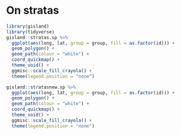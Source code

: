 # On stratas

```r
library(gisland)
library(tidyverse)
gisland::stratas.sp %>%
  ggplot(aes(long, lat, group = group, fill = as.factor(id))) +
  geom_polygon() +
  geom_path(colour = "white") +
  coord_quickmap() +
  theme_void() +
  ggmisc::scale_fill_crayola() +
  theme(legend.position = "none")
```

```r
gisland::stratasnew.sp %>% 
  ggplot(aes(long, lat, group = group, fill = as.factor(id))) +
  geom_polygon() +
  geom_path(colour = "white") +
  coord_quickmap() +
  theme_void() +
  ggmisc::scale_fill_crayola() +
  theme(legend.position = "none")
```
